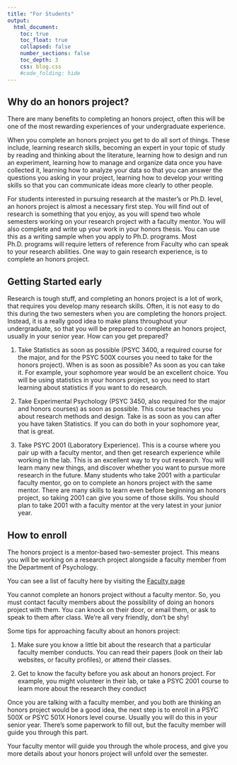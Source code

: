 ```yaml
---
title: "For Students"
output:
  html_document:
    toc: true
    toc_float: true
    collapsed: false
    number_sections: false
    toc_depth: 3
    css: blog.css
    #code_folding: hide
---
```



## Why do an honors project?

There are many benefits to completing an honors project, often this will be one of the most rewarding experiences of your undergraduate experience.

When you complete an honors project you get to do all sort of things. These include, learning research skills, becoming an expert in your topic of study by reading and thinking about the literature, learning how to design and run an experiment, learning how to manage and organize data once you have collected it, learning how to analyze your data so that you can answer the questions you asking in your project, learning how to develop your writing skills so that you can communicate ideas more clearly to other people.

For students interested in pursuing research at the master's or Ph.D. level, an honors project is almost a necessary first step. You will find out of research is something that you enjoy, as you will spend two whole semesters working on your research project with a faculty mentor. You will also complete and write up your work in your honors thesis. You can use this as a writing sample when you apply to Ph.D. programs. Most Ph.D. programs will require letters of reference from Faculty who can speak to your research abilities. One way to gain research experience, is to complete an honors project.

## Getting Started early

Research is tough stuff, and completing an honors project is a lot of work, that requires you develop many research skills. Often, it is not easy to do this during the two semesters when you are completing the honors project. Instead, it is a really good idea to make plans throughout your undergraduate, so that you will be prepared to complete an honors project, usually in your senior year. How can you get prepared?

1. Take Statistics as soon as possible (PSYC 3400, a required course for the major, and for the PSYC 500X courses you need to take for the honors project). When is as soon as possible? As soon as you can take it. For example, your sophomore year would be an excellent choice. You will be using statistics in your honors project, so you need to start learning about statistics if you want to do research.

2. Take Experimental Psychology (PSYC 3450, also required for the major and honors courses) as soon as possible. This course teaches you about research methods and design. Take is as soon as you can after you have taken Statistics. If you can do both in your sophomore year, that is great.

3. Take PSYC 2001 (Laboratory Experience). This is a course where you pair up with a faculty mentor, and then get research experience while working in the lab. This is an excellent way to try out research. You will learn many new things, and discover whether you want to pursue more research in the future. Many students who take 2001 with a particular faculty mentor, go on to complete an honors project with the same mentor. There are many skills to learn even before beginning an honors project, so taking 2001 can give you some of those skills. You should plan to take 2001 with a faculty mentor at the very latest in your junior year.

## How to enroll

The honors project is a mentor-based two-semester project. This means you will be working on a research project alongside a faculty member from the Department of Psychology.

You can see a list of faculty here by visiting the [Faculty page](http://www.brooklyn.cuny.edu/web/academics/schools/naturalsciences/undergraduate/psychology/faculty.php)

You cannot complete an honors project without a faculty mentor. So, you must contact faculty members about the possibility of doing an honors project with them. You can knock on their door, or email them, or ask to speak to them after class. We're all very friendly, don't be shy!

Some tips for approaching faculty about an honors project:

1. Make sure you know a little bit about the research that a particular faculty member conducts. You can read their papers (look on their lab websites, or faculty profiles), or attend their classes.

2. Get to know the faculty before you ask about an honors project. For example, you might volunteer in their lab, or take a PSYC 2001 course to learn more about the research they conduct

Once you are talking with a faculty member, and you both are thinking an honors project would be a good idea, the next step is to enroll in a PSYC 500X or PSYC 501X Honors level course. Usually you will do this in your senior year. There's some paperwork to fill out, but the faculty member will guide you through this part.

Your faculty mentor will guide you through the whole process, and give you more details about your honors project will unfold over the semester.





